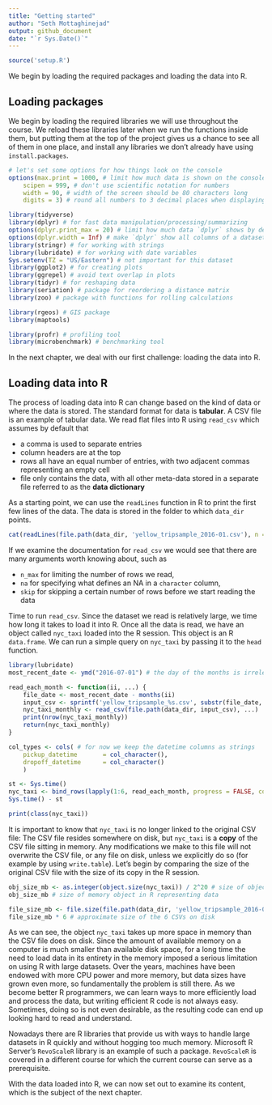 ```yaml
---
title: "Getting started"
author: "Seth Mottaghinejad"
output: github_document
date: "`r Sys.Date()`"
---
```


```r
source('setup.R')
```

We begin by loading the required packages and loading the data into R.

## Loading packages

We begin by loading the required libraries we will use throughout the course. We reload these libraries later when we run the functions inside them, but putting them at the top of the project gives us a chance to see all of them in one place, and install any libraries we don't already have using `install.packages`.

```r
# let's set some options for how things look on the console
options(max.print = 1000, # limit how much data is shown on the console
	scipen = 999, # don't use scientific notation for numbers
	width = 90, # width of the screen should be 80 characters long
	digits = 3) # round all numbers to 3 decimal places when displaying them

library(tidyverse)
library(dplyr) # for fast data manipulation/processing/summarizing
options(dplyr.print_max = 20) # limit how much data `dplyr` shows by default
options(dplyr.width = Inf) # make `dplyr` show all columns of a dataset
library(stringr) # for working with strings
library(lubridate) # for working with date variables
Sys.setenv(TZ = "US/Eastern") # not important for this dataset
library(ggplot2) # for creating plots
library(ggrepel) # avoid text overlap in plots
library(tidyr) # for reshaping data
library(seriation) # package for reordering a distance matrix
library(zoo) # package with functions for rolling calculations

library(rgeos) # GIS package
library(maptools)

library(profr) # profiling tool
library(microbenchmark) # benchmarking tool
```

In the next chapter, we deal with our first challenge: loading the data into R.

## Loading data into R

The process of loading data into R can change based on the kind of data or where the data is stored. The standard format for data is **tabular**. A CSV file is an example of tabular data. We read flat files into R using `read_csv` which assumes by default that

- a comma is used to separate entries
- column headers are at the top
- rows all have an equal number of entries, with two adjacent commas representing an empty cell
- file only contains the data, with all other meta-data stored in a separate file referred to as the **data dictionary**

As a starting point, we can use the `readLines` function in R to print the first few lines of the data. The data is stored in the folder to which `data_dir` points.

```r
cat(readLines(file.path(data_dir, 'yellow_tripsample_2016-01.csv'), n = 3)) # print the first 3 lines of the file
```

If we examine the documentation for `read_csv` we would see that there are many arguments worth knowing about, such as 

- `n_max` for limiting the number of rows we read,
- `na` for specifying what defines an NA in a `character` column,
- `skip` for skipping a certain number of rows before we start reading the data

Time to run `read_csv`. Since the dataset we read is relatively large, we time how long it takes to load it into R. Once all the data is read, we have an object called `nyc_taxi` loaded into the R session. This object is an R `data.frame`. We can run a simple query on `nyc_taxi` by passing it to the `head` function.

```r
library(lubridate)
most_recent_date <- ymd("2016-07-01") # the day of the months is irrelevant

read_each_month <- function(ii, ...) {
	file_date <- most_recent_date - months(ii)
	input_csv <- sprintf('yellow_tripsample_%s.csv', substr(file_date, 1, 7))
	nyc_taxi_monthly <- read_csv(file.path(data_dir, input_csv), ...)
	print(nrow(nyc_taxi_monthly))
	return(nyc_taxi_monthly)
}

col_types <- cols( # for now we keep the datetime columns as strings
	pickup_datetime       = col_character(),
	dropoff_datetime      = col_character()
	)

st <- Sys.time()
nyc_taxi <- bind_rows(lapply(1:6, read_each_month, progress = FALSE, col_types = col_types))
Sys.time() - st
```

```r
print(class(nyc_taxi))
```

It is important to know that `nyc_taxi` is no longer linked to the original CSV file: The CSV file resides somewhere on disk, but `nyc_taxi` is a **copy** of the CSV file sitting in memory. Any modifications we make to this file will not overwrite the CSV file, or any file on disk, unless we explicitly do so (for example by using `write.table`). Let's begin by comparing the size of the original CSV file with the size of its copy in the R session.

```r
obj_size_mb <- as.integer(object.size(nyc_taxi)) / 2^20 # size of object in memory (we divide by 2^20 to convert from bytes to megabytes)
obj_size_mb # size of memory object in R representing data
```

```r
file_size_mb <- file.size(file.path(data_dir, 'yellow_tripsample_2016-01.csv')) / 2^20 # size of the original file
file_size_mb * 6 # approximate size of the 6 CSVs on disk
```

As we can see, the object `nyc_taxi` takes up more space in memory than the CSV file does on disk. Since the amount of available memory on a computer is much smaller than available disk space, for a long time the need to load data in its entirety in the memory imposed a serious limitation on using R with large datasets. Over the years, machines have been endowed with more CPU power and more memory, but data sizes have grown even more, so fundamentally the problem is still there. As we become better R programmers, we can learn ways to more efficiently load and process the data, but writing efficient R code is not always easy. Sometimes, doing so is not even desirable, as the resulting code can end up looking hard to read and understand.

Nowadays there are R libraries that provide us with ways to handle large datasets in R quickly and without hogging too much memory. Microsoft R Server's `RevoScaleR` library is an example of such a package. `RevoScaleR` is covered in a different course for which the current course can serve as a prerequisite.

With the data loaded into R, we can now set out to examine its content, which is the subject of the next chapter.

